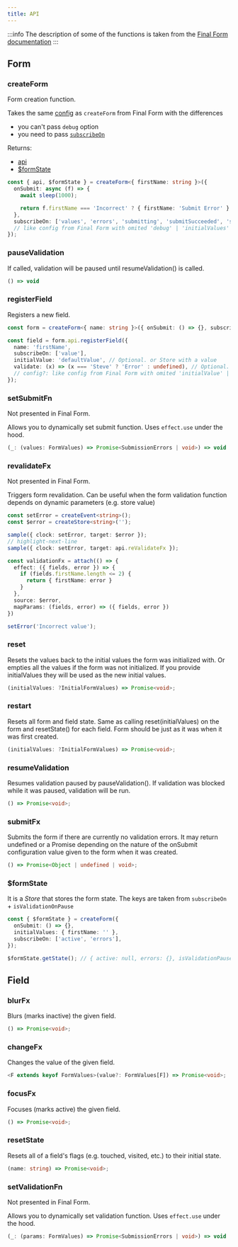 ```yaml
---
title: API
---
```


:::info
The description of some of the functions is taken from the [Final Form documentation](https://final-form.org/docs/final-form/types/FormAp)
:::

## Form

### createForm

Form creation function.

Takes the same [config](https://final-form.org/docs/final-form/types/Config) as `createForm` from Final Form with the differences

- you can't pass `debug` option
- you need to pass [`subscribeOn`](/docs/differences#form--field-subscriptions)

Returns:

- [api](docs/api#api)
- [$formState](docs/api#formstate)

```ts
const { api, $formState } = createForm<{ firstName: string }>({
  onSubmit: async (f) => {
    await sleep(1000);

    return f.firstName === 'Incorrect' ? { firstName: 'Submit Error' } : undefined;
  },
  subscribeOn: ['values', 'errors', 'submitting', 'submitSucceeded', 'submitFailed', 'submitErrors'],
  // like config from Final Form with omited 'debug' | 'initialValues' | 'validate'
});
```

### pauseValidation

If called, validation will be paused until resumeValidation() is called.

```ts
() => void
```

### registerField

Registers a new field.

```ts title="Example"
const form = createForm<{ name: string }>({ onSubmit: () => {}, subscribe: ['active'] });

const field = form.api.registerField({
  name: 'firstName',
  subscribeOn: ['value'],
  initialValue: 'defaultValue', // Optional. or Store with a value
  validate: (x) => (x === 'Steve' ? 'Error' : undefined), // Optional.
  // config?: like config from Final Form with omited 'initialValue' | 'getValidator'
});
```

### setSubmitFn

Not presented in Final Form.

Allows you to dynamically set submit function. Uses `effect.use` under the hood.

```ts
(_: (values: FormValues) => Promise<SubmissionErrors | void>) => void
```

### revalidateFx

Not presented in Final Form.

Triggers form revalidation. Can be useful when the form validation function depends on dynamic parameters (e.g. store value)

```ts
const setError = createEvent<string>();
const $error = createStore<string>('');

sample({ clock: setError, target: $error });
// highlight-next-line
sample({ clock: setError, target: api.reValidateFx });

const validationFx = attach(() => {
  effect: ({ fields, error }) => {
    if (fields.firstName.length <= 2) {
      return { firstName: error }
    }
  },
  source: $error,
  mapParams: (fields, error) => ({ fields, error })
})

setError('Incorrect value');
```

### reset

Resets the values back to the initial values the form was initialized with. Or empties all the values if the form was not initialized. If you provide initialValues they will be used as the new initial values.

```ts
(initialValues: ?InitialFormValues) => Promise<void>;
```

### restart

Resets all form and field state. Same as calling reset(initialValues) on the form and resetState() for each field. Form should be just as it was when it was first created.

```ts
(initialValues: ?InitialFormValues) => Promise<void>;
```

### resumeValidation

Resumes validation paused by pauseValidation(). If validation was blocked while it was paused, validation will be run.

```ts
() => Promise<void>;
```

### submitFx

Submits the form if there are currently no validation errors. It may return undefined or a Promise depending on the nature of the onSubmit configuration value given to the form when it was created.

```ts
() => Promise<Object | undefined | void>;
```

### $formState

It is a _Store_ that stores the form state. The keys are taken from `subscribeOn` + `isValidationOnPause`

```ts title="Example"
const { $formState } = createForm({
  onSubmit: () => {},
  initialValues: { firstName: '' },
  subscribeOn: ['active', 'errors'],
});

$formState.getState(); // { active: null, errors: {}, isValidationPaused: false }
```

## Field

### blurFx

Blurs (marks inactive) the given field.

```ts
() => Promise<void>;
```

### changeFx

Changes the value of the given field.

```ts
<F extends keyof FormValues>(value?: FormValues[F]) => Promise<void>;
```

### focusFx

Focuses (marks active) the given field.

```ts
() => Promise<void>;
```

### resetState

Resets all of a field's flags (e.g. touched, visited, etc.) to their initial state.

```ts
(name: string) => Promise<void>;
```

### setValidationFn

Not presented in Final Form.

Allows you to dynamically set validation function. Uses `effect.use` under the hood.

```ts
(_: (params: FormValues) => Promise<SubmissionErrors | void>) => void
```
